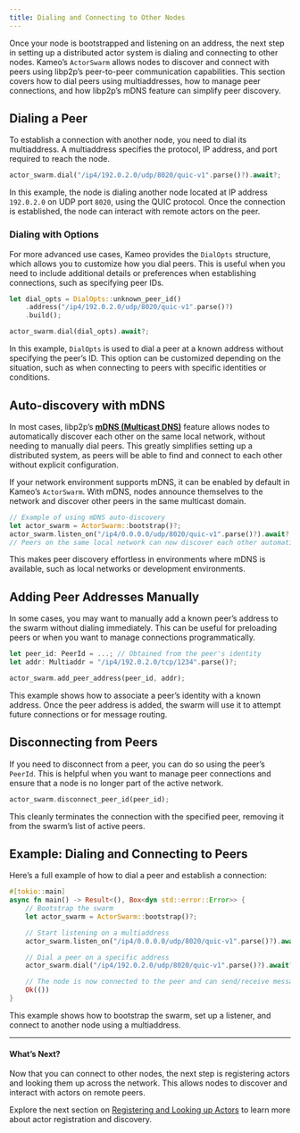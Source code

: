 ```yaml
---
title: Dialing and Connecting to Other Nodes
---
```


Once your node is bootstrapped and listening on an address, the next step in setting up a distributed actor system is dialing and connecting to other nodes. Kameo’s `ActorSwarm` allows nodes to discover and connect with peers using libp2p’s peer-to-peer communication capabilities. This section covers how to dial peers using multiaddresses, how to manage peer connections, and how libp2p’s mDNS feature can simplify peer discovery.

## Dialing a Peer

To establish a connection with another node, you need to dial its multiaddress. A multiaddress specifies the protocol, IP address, and port required to reach the node.

```rust
actor_swarm.dial("/ip4/192.0.2.0/udp/8020/quic-v1".parse()?).await?;
```

In this example, the node is dialing another node located at IP address `192.0.2.0` on UDP port `8020`, using the QUIC protocol. Once the connection is established, the node can interact with remote actors on the peer.

### Dialing with Options

For more advanced use cases, Kameo provides the `DialOpts` structure, which allows you to customize how you dial peers. This is useful when you need to include additional details or preferences when establishing connections, such as specifying peer IDs.

```rust
let dial_opts = DialOpts::unknown_peer_id()
    .address("/ip4/192.0.2.0/udp/8020/quic-v1".parse()?)
    .build();

actor_swarm.dial(dial_opts).await?;
```

In this example, `DialOpts` is used to dial a peer at a known address without specifying the peer’s ID. This option can be customized depending on the situation, such as when connecting to peers with specific identities or conditions.


## Auto-discovery with mDNS

In most cases, libp2p’s [**mDNS (Multicast DNS)**](https://docs.libp2p.io/concepts/discovery-routing/mdns/) feature allows nodes to automatically discover each other on the same local network, without needing to manually dial peers. This greatly simplifies setting up a distributed system, as peers will be able to find and connect to each other without explicit configuration.

If your network environment supports mDNS, it can be enabled by default in Kameo’s `ActorSwarm`. With mDNS, nodes announce themselves to the network and discover other peers in the same multicast domain.

```rust
// Example of using mDNS auto-discovery
let actor_swarm = ActorSwarm::bootstrap()?;
actor_swarm.listen_on("/ip4/0.0.0.0/udp/8020/quic-v1".parse()?).await?;
// Peers on the same local network can now discover each other automatically
```

This makes peer discovery effortless in environments where mDNS is available, such as local networks or development environments.

## Adding Peer Addresses Manually

In some cases, you may want to manually add a known peer’s address to the swarm without dialing immediately. This can be useful for preloading peers or when you want to manage connections programmatically.

```rust
let peer_id: PeerId = ...; // Obtained from the peer's identity
let addr: Multiaddr = "/ip4/192.0.2.0/tcp/1234".parse()?;

actor_swarm.add_peer_address(peer_id, addr);
```

This example shows how to associate a peer’s identity with a known address. Once the peer address is added, the swarm will use it to attempt future connections or for message routing.

## Disconnecting from Peers

If you need to disconnect from a peer, you can do so using the peer’s `PeerId`. This is helpful when you want to manage peer connections and ensure that a node is no longer part of the active network.

```rust
actor_swarm.disconnect_peer_id(peer_id);
```

This cleanly terminates the connection with the specified peer, removing it from the swarm’s list of active peers.

## Example: Dialing and Connecting to Peers

Here’s a full example of how to dial a peer and establish a connection:

```rust
#[tokio::main]
async fn main() -> Result<(), Box<dyn std::error::Error>> {
    // Bootstrap the swarm
    let actor_swarm = ActorSwarm::bootstrap()?;

    // Start listening on a multiaddress
    actor_swarm.listen_on("/ip4/0.0.0.0/udp/8020/quic-v1".parse()?).await?;

    // Dial a peer on a specific address
    actor_swarm.dial("/ip4/192.0.2.0/udp/8020/quic-v1".parse()?).await?;

    // The node is now connected to the peer and can send/receive messages
    Ok(())
}
```

This example shows how to bootstrap the swarm, set up a listener, and connect to another node using a multiaddress.

---

#### What’s Next?

Now that you can connect to other nodes, the next step is registering actors and looking them up across the network. This allows nodes to discover and interact with actors on remote peers.

Explore the next section on [Registering and Looking up Actors](/distributed-actors/registering-looking-up-actors) to learn more about actor registration and discovery.
